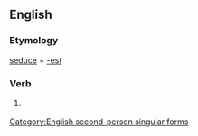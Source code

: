 ==English==

===Etymology===
[[seduce]] + [[-est]]

===Verb===
{{infl|en|verb form}}

# {{archaic}} {{form of|Second-person singular simple present form of|seduce}}

[[Category:English second-person singular forms]]